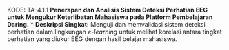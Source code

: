 
KODE: TA-4.1.1 **Penerapan dan Analisis Sistem Deteksi Perhatian EEG untuk Mengukur Keterlibatan Mahasiswa pada Platform Pembelajaran Daring.**
    * **Deskripsi Singkat:** Menguji dan memvalidasi sistem deteksi perhatian dalam lingkungan *e-learning* untuk melihat korelasi antara tingkat perhatian yang diukur EEG dengan hasil belajar mahasiswa.

    

